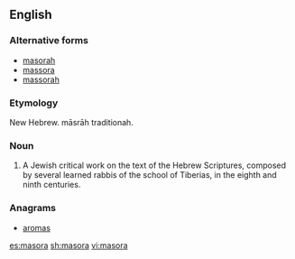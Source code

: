 ==English==

===Alternative forms===
* [[masorah]]
* [[massora]]
* [[massorah]]

===Etymology===
New Hebrew. māsrāh traditionah.

===Noun===
{{en-noun|masoras}}

# A Jewish critical work on the text of the Hebrew Scriptures, composed by several learned rabbis of the school of Tiberias, in the eighth and ninth centuries.

===Anagrams===
* [[aromas#English|aromas]]

[[es:masora]]
[[sh:masora]]
[[vi:masora]]